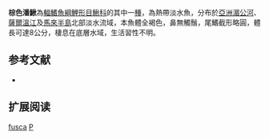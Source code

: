 {{Speciesbox 
| taxon = Pangio fusca
| status = DD
| status_system = IUCN3.1
| authority =  [[Blyth|Blyth]], 1860
| synonyms = *''Apua fusca, Blyth, 1860''
}}
'''棕色潘鰍'''為[[輻鰭魚綱|輻鰭魚綱]][[鯉形目|鯉形目]][[鰍科|鰍科]]的其中一[[種|種]]，為熱帶淡水魚，分布於[[亞洲|亞洲]][[湄公河|湄公河]]、[[薩爾溫江|薩爾溫江]]及[[馬來半島|馬來半島]]北部淡水流域，本魚體全褐色，鼻無觸鬚，尾鰭截形略圓，體長可達8公分，棲息在底層水域，生活習性不明。

==参考文献==
{{refbegin}}
*{{FishBase_species|genus=Pangio|species=fusca |year=2014|month=2}}
{{refend}}

== 扩展阅读 ==
{{refbegin}}
{{wikispecies-inline|Pangio fusca|棕色潘鰍}}
{{refend}}
{{Taxonbar|from=Q3761470}}

[[Category:潘鰍屬|fusca]]
[[Category:1860年描述的魚類|P]]

{{魚類小作品}}